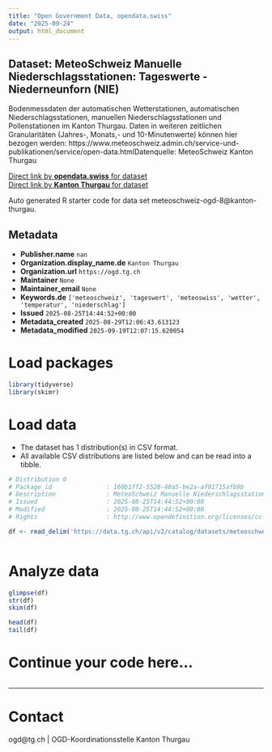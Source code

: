 ```yaml
---
title: "Open Government Data, opendata.swiss"
date: "2025-09-24"
output: html_document
---
```


## Dataset: MeteoSchweiz Manuelle Niederschlagsstationen: Tageswerte - Niederneunforn (NIE)

Bodenmessdaten der automatischen Wetterstationen, automatischen Niederschlagsstationen, manuellen Niederschlagsstationen und Pollenstationen im Kanton Thurgau. Daten in weiteren zeitlichen Granularitäten (Jahres-, Monats,- und 10-Minutenwerte) können hier bezogen werden: https://www.meteoschweiz.admin.ch/service-und-publikationen/service/open-data.htmlDatenquelle: MeteoSchweiz Kanton Thurgau

[Direct link by **opendata.swiss** for dataset](https://opendata.swiss/de/dataset/meteoschweiz-manuelle-niederschlagsstationen-tageswerte-niederneunforn-nie)<br>
[Direct link by **Kanton Thurgau** for dataset](https://data.tg.ch/explore/dataset/meteoschweiz-ogd-8/)

Auto generated R starter code for data set meteoschweiz-ogd-8@kanton-thurgau.

## Metadata

- **Publisher.name** `nan`
- **Organization.display_name.de** `Kanton Thurgau`
- **Organization.url** `https://ogd.tg.ch`
- **Maintainer** `None`
- **Maintainer_email** `None`
- **Keywords.de** `['meteoschweiz', 'tageswert', 'meteoswiss', 'wetter', 'temperatur', 'niederschlag']`
- **Issued** `2025-08-25T14:44:52+00:00`
- **Metadata_created** `2025-08-29T12:06:43.613123`
- **Metadata_modified** `2025-09-19T12:07:15.620054`


# Load packages

```r

library(tidyverse)
library(skimr)

```

# Load data

-   The dataset has 1 distribution(s) in CSV format.
-   All available CSV distributions are listed below and can be read into a tibble.

```r

# Distribution 0
# Package_id               : 160b1ff2-5520-40a5-be2a-af01715afb9b
# Description              : MeteoSchweiz Manuelle Niederschlagsstationen: Tageswerte - Niederneunforn (NIE) (csv)
# Issued                   : 2025-08-25T14:44:52+00:00
# Modified                 : 2025-08-25T14:44:52+00:00
# Rights                   : http://www.opendefinition.org/licenses/cc-by/

df <- read_delim('https://data.tg.ch/api/v2/catalog/datasets/meteoschweiz-ogd-8/exports/csv?use_labels=true')



```

# Analyze data

```r

glimpse(df)
str(df)
skim(df)

head(df)
tail(df)

```

# Continue your code here...

```r

```

------------------------------------------------------------------------

# Contact

ogd@tg.ch | OGD-Koordinationsstelle Kanton Thurgau

